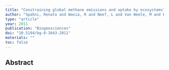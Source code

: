 ```yaml
---
title: "Constraining global methane emissions and uptake by ecosystems"
author: "Spahni, Renato and Wania, R and Neef, L and Van Weele, M and Pison, I and Bousquet, P and Frankenberg, C and Foster, PN and Joos, Fortunat and Prentice, IC and others"
type: "article"
year: 2011
publication: "Biogeosciences"
doi: "10.5194/bg-8-1643-2011"
materials: ""
toc: false
---
```


## Abstract

